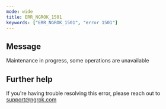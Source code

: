 ```yaml
---
mode: wide
title: ERR_NGROK_1501
keywords: ["ERR_NGROK_1501", "error 1501"]
---
```


## Message

Maintenance in progress, some operations are unavailable

## Further help

If you're having trouble resolving this error, please reach out to [support@ngrok.com](mailto:support@ngrok.com?subject=Help%20with%20ERR_NGROK_1501)
